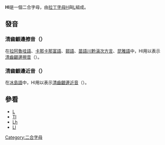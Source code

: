 {{unreferenced|time=2014-08-12T11:12:37+00:00}}
'''Hl'''是一個二合字母，由[[拉丁字母|拉丁字母]][[H|H]]與[[L|L]]組成。
== 發音 ==
===清齒齦邊擦音（{{IPA|[ɬ]}}）===
在[[拉阿魯哇語|拉阿魯哇語]]、[[卡那卡那富語|卡那卡那富語]]、[[鄒語|鄒語]]、[[苗語川黔滇次方言|苗語川黔滇次方言]]、[[昆雅語|昆雅語]]中，Hl用以表示[[清齒齦邊擦音|清齒齦邊擦音]]（{{IPA|[ɬ]}}）。

===清齒齦邊近音（{{IPA|[l̥]}}）===
在[[冰島語|冰島語]]中，Hl用以表示[[清齒齦邊音|清齒齦邊近音]]（{{IPA|[l̥]}}）。

== 參看 ==
*[[L|L]]
*[[Tl|Tl]]
*[[Lh|Lh]]
*[[Ll|Ll]]

{{Digraphs}}

[[Category:二合字母|Category:二合字母]]